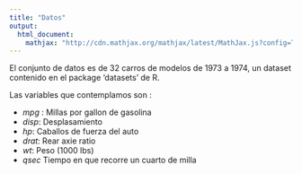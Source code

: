 ---
title: "Datos"
output: 
  html_document:
    mathjax: "http://cdn.mathjax.org/mathjax/latest/MathJax.js?config=TeX-AMS-MML_HTMLorMML"
---

El conjunto de datos es de 32 carros de modelos de 1973 a 1974, un dataset contenido en el package 'datasets' de R.

Las variables que contemplamos son :

-	*mpg* : Millas por gallon de gasolina
-	*disp*: Desplasamiento
-	*hp*: Caballos de fuerza del auto
-	*drat*: Rear axie ratio
-	*wt*: Peso (1000 lbs)
-	*qsec* Tiempo en que recorre un cuarto de milla
	

